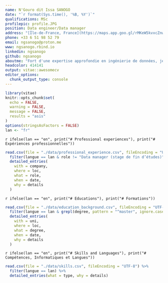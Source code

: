 ```yaml
---
name: N'Gouro dit Issa SANOGO
date: "`r format(Sys.time(), '%B, %Y')`"
qualifications: MSc
profilepic: profile.JPG
position: Data engineer/Data manager
address: "[Île-de-France, France](https://maps.app.goo.gl/rMKeW5kvxcZnwoj89)"
phone: +33 6 51 98 52 79
email: ngsanogo@proton.me
www: ngsanogo.rbind.io
linkedin: ngsanogo
github: ngsanogo
aboutme: "Fort d'une expertise approfondie en ingénierie de données, je maitrise la création d'entrepôts de données, du développement des processus ETL/ELT à la gestion et à l'analyse de données. Mes compétences s'étendent à plusieurs langages informatiques, notamment R, Python, SQL et NoSQL, accompagnées d'une maîtrise dans l'utilisation d'outils de visualisation tels que Tableau et PowerBI."
headcolor: 414141
output: vitae::awesomecv
editor_options: 
  chunk_output_type: console
---
```


```r
library(vitae)
knitr::opts_chunk$set(
  echo = FALSE,
  warning = FALSE,
  message = FALSE,
  results = "asis"
)
options(stringsAsFactors = FALSE)
lan <- "fr"
```

`r ifelse(lan == "en", print("# Professional experiences"), print("# Expériences professionnelles"))`

```r
read.csv(file = "./data/professional_experience.csv", fileEncoding = "UTF-8") %>%
  filter(langue == lan & role != "Data manager (stage de fin d’études)") %>% 
  detailed_entries(
    with = company,
    where = loc,
    what = role,
    when = date,
    why = details
  )
```

`r ifelse(lan == "en", print("# Educations"), print("# Formations"))`

```r
read.csv(file = "./data/education_background.csv", fileEncoding = "UTF-8") %>%
  filter(langue == lan & grepl(degree, pattern = "^master", ignore.case = TRUE)) %>% 
  detailed_entries(
    with = uni,
    where = loc,
    what = degree,
    when = date,
    why = details
  )
```

`r ifelse(lan == "en", print("# Skills and Languages"), print("# Compétences, Informatiques et Langues"))`

```r
read.csv(file = "./data/skills.csv", fileEncoding = "UTF-8") %>%
  filter(langue == lan) %>% 
  detailed_entries(what = type, why = details)
```
